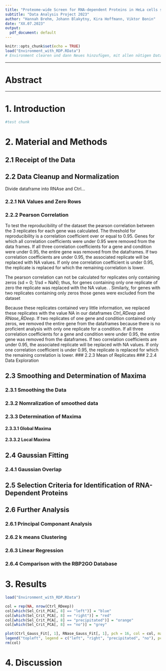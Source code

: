 ```yaml
---
title: "Proteome-wide Screen for RNA-dependent Proteins in HeLa cells synchronized in Interphase"
subtitle: "Data Analysis Project 2023"
author: "Hannah Brehm, Johann Blakytny, Kira Hoffmann, Viktor Bonin"
date: "XX.07.2023"
output:
  pdf_document: default
---
```


```r
knitr::opts_chunk$set(echo = TRUE)
load("Environment_with_RDP.RData")
# Environment clearen und dann Neues hinzufügen, mit allen nötigen Dataframes für die Graphen
```

***
# Abstract


***

# 1. Introduction

```r
#test chunk
```


# 2. Material and Methods

## 2.1 Receipt of the Data

## 2.2 Data Cleanup and Normalization
Divide dataframe into RNAse and Ctrl...

### 2.2.1 NA Values and Zero Rows
### 2.2.2 Pearson Correlation
To test the reproducibility of the dataset the pearson correlation between the 3 replicates for each gene was calculated. The threshold for reproducibility is a correlation coefficient over or equal to 0.95. Genes for which all correlation coefficients were under 0.95 were removed from the data frames. 
If all three correlation coefficients for a gene and condition were under 0.95, the entire gene was removed from the dataframes. If two correlation coefficients are under 0.95, the associated replicate will be replaced with NA values. If only one correlation coefficient is under 0.95, the replicate is replaced for which the remaining correlation is lower.

The pearson correlation can not be calculated for replicates only containing zeros (sd = 0; 1/sd = NaN); thus, for genes containing only one replicate of zero the replicate was replaced with the NA value. 
. Similarly, for genes with two replicates containing only zeros those genes were excluded from the dataset

Because these replicates contained very little information, we replaced these replicates with the value NA in our dataframes *Ctrl_RDeep* and *RNase_RDeep*. If two replicates of one gene and condition contained only zeros, we removed the entire gene from the dataframes because there is no proficient analysis with only one replicate for a condition. If all three correlation coefficients for a gene and condition were under 0.95, the entire gene was removed from the dataframes. If two correlation coefficients are under 0.95, the associated replicate will be replaced with NA values. If only one correlation coefficient is under 0.95, the replicate is replaced for which the remaining correlation is lower.
### 2.2.3 Mean of Replicates
### 2.2.4 Data Exploration

## 2.3 Smoothing and Determination of Maxima

### 2.3.1 Smoothing the Data
### 2.3.2 Nomralization of smoothed data

### 2.3.3 Determination of Maxima
#### 2.3.3.1 Global Maxima
#### 2.3.3.2 Local Maxima

## 2.4 Gaussian Fitting
### 2.4.1 Gaussian Overlap

## 2.5 Selection Criteria for Identification of RNA-Dependent Proteins

## 2.6 Further Analysis
### 2.6.1 Principal Componant Analysis
### 2.6.2 k means Clustering
### 2.6.3 Linear Regression
### 2.6.4 Comparison with the RBP2GO Database

# 3. Results

```r
load("Environment_with_RDP.RData")

col = rep(NA, nrow(Ctrl_RDeep))
col[which(Sel_Crit_PCA[, 8] == "left")] = "blue"
col[which(Sel_Crit_PCA[, 8] == "right")] = "red"
col[which(Sel_Crit_PCA[, 8] == "precipitated")] = "orange"
col[which(Sel_Crit_PCA[, 8] == "no")] = "grey"

plot(Ctrl_Gauss_Fit[, 1], RNase_Gauss_Fit[, 1], pch = 16, col = col, main = "Shifting Behavior", xlab = "Ctrl Gbl Peak Position", ylab = "RNase Gbl Peak Position")
legend("topleft", legend = c("left", "right", "precipitated", "no"), pch = 16, col = c("blue", "red", "orange", "grey"))
rm(col)
```



# 4. Discussion

